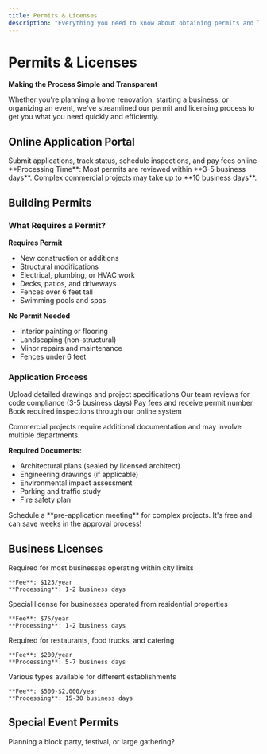 ```yaml
---
title: Permits & Licenses
description: "Everything you need to know about obtaining permits and licenses in Oak Point"
---
```


# Permits & Licenses

<Icon icon="file-certificate" size={32} /> **Making the Process Simple and Transparent**

Whether you're planning a home renovation, starting a business, or organizing an event, we've streamlined our permit and licensing process to get you what you need quickly and efficiently.

## Online Application Portal

<Card title="Apply Online 24/7" icon="laptop" href="https://permits.oakpoint.gov">
  Submit applications, track status, schedule inspections, and pay fees online
</Card>

<Info>
**Processing Time**: Most permits are reviewed within **3-5 business days**. Complex commercial projects may take up to **10 business days**.
</Info>

## Building Permits

<Accordion title="Residential Permits" icon="house">
  
  ### What Requires a Permit?
  
  <Check>**Requires Permit**</Check>
  - New construction or additions
  - Structural modifications
  - Electrical, plumbing, or HVAC work
  - Decks, patios, and driveways
  - Fences over 6 feet tall
  - Swimming pools and spas
  
  <Warning>**No Permit Needed**</Warning>
  - Interior painting or flooring
  - Landscaping (non-structural)
  - Minor repairs and maintenance
  - Fences under 6 feet
  
  ### Application Process
  
  <Steps>
    <Step title="Submit Plans">
      Upload detailed drawings and project specifications
    </Step>
    <Step title="Plan Review">
      Our team reviews for code compliance (3-5 business days)
    </Step>
    <Step title="Permit Issued">
      Pay fees and receive permit number
    </Step>
    <Step title="Schedule Inspections">
      Book required inspections through our online system
    </Step>
  </Steps>

</Accordion>

<Accordion title="Commercial Permits" icon="building">
  
  Commercial projects require additional documentation and may involve multiple departments.
  
  **Required Documents:**
  - Architectural plans (sealed by licensed architect)
  - Engineering drawings (if applicable)
  - Environmental impact assessment
  - Parking and traffic study
  - Fire safety plan
  
  <Tip>
  Schedule a **pre-application meeting** for complex projects. It's free and can save weeks in the approval process!
  </Tip>

</Accordion>

## Business Licenses

<CardGroup cols={2}>
  <Card title="General Business License" icon="briefcase">
    Required for most businesses operating within city limits
    
    **Fee**: $125/year  
    **Processing**: 1-2 business days
  </Card>
  <Card title="Home Business License" icon="house-laptop">
    Special license for businesses operated from residential properties
    
    **Fee**: $75/year  
    **Processing**: 1-2 business days
  </Card>
  <Card title="Food Service License" icon="utensils">
    Required for restaurants, food trucks, and catering
    
    **Fee**: $200/year  
    **Processing**: 5-7 business days
  </Card>
  <Card title="Liquor License" icon="wine-glass">
    Various types available for different establishments
    
    **Fee**: $500-$2,000/year  
    **Processing**: 15-30 business days
  </Card>
</CardGroup>

## Special Event Permits

Planning a block party, festival, or large gathering?
